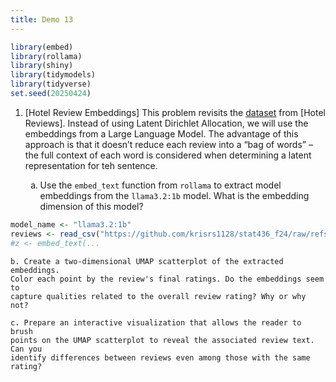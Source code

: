 ```yaml
---
title: Demo 13
---
```


```r
library(embed)
library(rollama)
library(shiny)
library(tidymodels)
library(tidyverse)
set.seed(20250424)
```

1. [Hotel Review Embeddings] This problem revisits the
[dataset](https://github.com/krisrs1128/stat436_f24/raw/refs/heads/main/data/reviews.csv)
from [Hotel Reviews]. Instead of using Latent Dirichlet Allocation, we will use
the embeddings from a Large Language Model. The advantage of this approach is
that it doesn't reduce each review into a "bag of words" -- the full context of
each word is considered when determining a latent representation for teh
sentence.

    a. Use the `embed_text` function from `rollama` to extract model embeddings
    from the `llama3.2:1b` model. What is the embedding dimension of this model?

```r
model_name <- "llama3.2:1b"
reviews <- read_csv("https://github.com/krisrs1128/stat436_f24/raw/refs/heads/main/data/reviews.csv")
#z <- embed_text(...
```

    b. Create a two-dimensional UMAP scatterplot of the extracted embeddings.
    Color each point by the review's final ratings. Do the embeddings seem to
    capture qualities related to the overall review rating? Why or why not?

    c. Prepare an interactive visualization that allows the reader to brush
    points on the UMAP scatterplot to reveal the associated review text. Can you
    identify differences between reviews even among those with the same rating?
